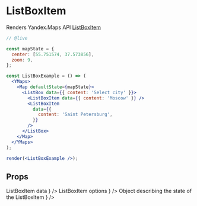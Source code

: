 


# ListBoxItem

Renders Yandex.Maps API [ListBoxItem][control]

```jsx
// @live

const mapState = {
  center: [55.751574, 37.573856],
  zoom: 9,
};

const ListBoxExample = () => (
  <YMaps>
    <Map defaultState={mapState}>
      <ListBox data={{ content: 'Select city' }}>
        <ListBoxItem data={{ content: 'Moscow' }} />
        <ListBoxItem
          data={{
            content: 'Saint Petersburg',
          }}
        />
      </ListBox>
    </Map>
  </YMaps>
);

render(<ListBoxExample />);
```

## Props

<Props>
  <PropItem
    name="defaultData"
    secondaryName="data"
    type="Object"
    description={
      <Link href="https://tech.yandex.com/maps/doc/jsapi/2.1/ref/reference/control.ListBoxItem-docpage/#control.ListBoxItem__param-parameters.data">
        ListBoxItem data
      </Link>
    }
  />
  <PropItem
    name="defaultOptions"
    secondaryName="options"
    type="Object"
    description={
      <Link href="https://tech.yandex.com/maps/doc/jsapi/2.1/ref/reference/control.ListBoxItem-docpage/#control.ListBoxItem__param-parameters.options">
        ListBoxItem options
      </Link>
    }
  />
  <PropItem
    name="defaultState"
    secondaryName="state"
    type="Object"
    description={
      <Link href="https://tech.yandex.com/maps/doc/jsapi/2.1/ref/reference/control.ListBoxItem-docpage/#control.ListBoxItem__param-parameters.state">
        Object describing the state of the ListBoxItem
      </Link>
    }
  />
  <CommonProps componentName="ListBoxItem" />
</Props>

<Events
  componentName="ListBoxItem"
  url="https://tech.yandex.com/maps/doc/jsapi/2.1/ref/reference/control.ListBoxItem-docpage/#control.ListBoxItem__events-summary"
/>

[control]:
  https://tech.yandex.com/maps/doc/jsapi/2.1/ref/reference/control.ListBoxItem-docpage/
